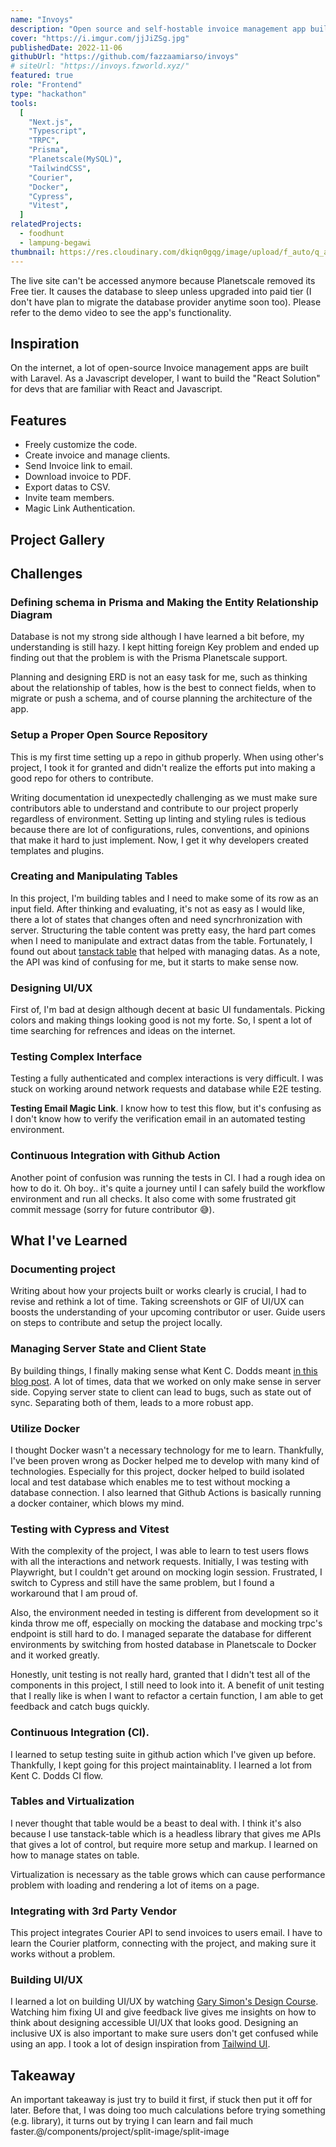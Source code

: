 ```yaml
---
name: "Invoys"
description: "Open source and self-hostable invoice management app built with Next.js. Made to be free of cost."
cover: "https://i.imgur.com/jjJiZSg.jpg"
publishedDate: 2022-11-06
githubUrl: "https://github.com/fazzaamiarso/invoys"
# siteUrl: "https://invoys.fzworld.xyz/"
featured: true
role: "Frontend"
type: "hackathon"
tools:
  [
    "Next.js",
    "Typescript",
    "TRPC",
    "Prisma",
    "Planetscale(MySQL)",
    "TailwindCSS",
    "Courier",
    "Docker",
    "Cypress",
    "Vitest",
  ]
relatedProjects:
  - foodhunt
  - lampung-begawi
thumbnail: https://res.cloudinary.com/dkiqn0gqg/image/upload/f_auto/q_auto/v1720383613/fazzaamiarso.com-astro/projects/invoys/invoys-logo_rdsrbn.webp
---
```



<SideNote headingText="Disclaimer">
  The live site can't be accessed anymore because Planetscale removed its Free tier. It causes the
  database to sleep unless upgraded into paid tier (I don't have plan to migrate the database
  provider anytime soon too). Please refer to the demo video to see the app's functionality.
</SideNote>

## Inspiration

On the internet, a lot of open-source Invoice management apps are built with Laravel. As a Javascript developer, I want to build the "React Solution" for devs that are familiar with React and Javascript.

<VideoPlayer src="https://res.cloudinary.com/dkiqn0gqg/video/upload/f_auto/q_auto/v1720450939/fazzaamiarso.com-astro/projects/invoys/Invoys___Courier_Hacks_Open_Source_720p60_dfmke0.mp4" />

## Features

- Freely customize the code.
- Create invoice and manage clients.
- Send Invoice link to email.
- Download invoice to PDF.
- Export datas to CSV.
- Invite team members.
- Magic Link Authentication.

## Project Gallery

<SplitImage>
  <SplitContent>
    <ImageItem src="https://i.imgur.com/fdeh97j.png" />
    <ImageItem src="https://i.imgur.com/1EulVHE.png" />
    <ImageItem src="https://camo.githubusercontent.com/e3bf1451b0e3b335ef7280f5bc84f79ddb0d6fdc31d1670e1dddac9b183ace2e/68747470733a2f2f692e696d6775722e636f6d2f665675734b72372e706e67" />
  </SplitContent>
  <SplitContent>
    <ImageItem src="https://i.imgur.com/T42iGGj.png" />
    <ImageItem src="https://i.imgur.com/ujWxXj5.png" />
    <ImageItem src="https://camo.githubusercontent.com/be08edf3288726c64b6fb9218f440c462e0b3469466330d9878990881f0632c0/68747470733a2f2f692e696d6775722e636f6d2f7270446f72304d2e676966" />
  </SplitContent>
</SplitImage>

## Challenges

### Defining schema in Prisma and Making the Entity Relationship Diagram

Database is not my strong side although I have learned a bit before, my understanding is still hazy. I kept hitting foreign Key problem and ended up finding out that the problem is with the Prisma Planetscale support.

Planning and designing ERD is not an easy task for me, such as thinking about the relationship of tables, how is the best to connect fields, when to migrate or push a schema, and of course planning the architecture of the app.

### Setup a Proper Open Source Repository

This is my first time setting up a repo in github properly. When using other's project, I took it for granted and didn't realize the efforts put into making a good repo for others to contribute.

Writing documentation id unexpectedly challenging as we must make sure contributors able to understand and contribute to our project properly regardless of environment. Setting up linting and styling rules is tedious because there are lot of configurations, rules, conventions, and opinions that make it hard to just implement. Now, I get it why developers created templates and plugins.

### Creating and Manipulating Tables

In this project, I'm building tables and I need to make some of its row as an input field. After thinking and evaluating, it's not as easy as I would like, there a lot of states that changes often and need syncrhronization with server. Structuring the table content was pretty easy, the hard part comes when I need to manipulate and extract datas from the table. Fortunately, I found out about [tanstack table](https://tanstack.com/table/v8) that helped with managing datas. As a note, the API was kind of confusing for me, but it starts to make sense now.

### Designing UI/UX

First of, I'm bad at design although decent at basic UI fundamentals. Picking colors and making things looking good is not my forte. So, I spent a lot of time searching for refrences and ideas on the internet.

### Testing Complex Interface

Testing a fully authenticated and complex interactions is very difficult. I was stuck on working around network requests and database while E2E testing.

**Testing Email Magic Link**. I know how to test this flow, but it's confusing as I don't know how to verify the verification email in an automated testing environment.

### Continuous Integration with Github Action

Another point of confusion was running the tests in CI. I had a rough idea on how to do it. Oh boy.. it's quite a journey until I can safely build the workflow environment and run all checks. It also come with some frustrated git commit message (sorry for future contributor 😅).

## What I've Learned

### Documenting project

Writing about how your projects built or works clearly is crucial, I had to revise and rethink a lot of time. Taking screenshots or GIF of UI/UX can boosts the understanding of your upcoming contributor or user. Guide users on steps to contribute and setup the project locally.

### Managing Server State and Client State

By building things, I finally making sense what Kent C. Dodds meant [in this blog post](https://kentcdodds.com/blog/application-state-management-with-react). A lot of times, data that we worked on only make sense in server side. Copying server state to client can lead to bugs, such as state out of sync. Separating both of them, leads to a more robust app.

### Utilize Docker

I thought Docker wasn't a necessary technology for me to learn. Thankfully, I've been proven wrong as Docker helped me to develop with many kind of technologies. Especially for this project, docker helped to build isolated local and test database which enables me to test without mocking a database connection. I also learned that Github Actions is basically running a docker container, which blows my mind.

### Testing with Cypress and Vitest

With the complexity of the project, I was able to learn to test users flows with all the interactions and network requests. Initially, I was testing with Playwright, but I couldn't get around on mocking login session. Frustrated, I switch to Cypress and still have the same problem, but I found a workaround that I am proud of.

Also, the environment needed in testing is different from development so it kinda throw me off, especially on mocking the database and mocking trpc's endpoint is still hard to do. I managed separate the database for different environments by switching from hosted database in Planetscale to Docker and it worked greatly.

Honestly, unit testing is not really hard, granted that I didn't test all of the components in this project, I still need to look into it. A benefit of unit testing that I really like is when I want to refactor a certain function, I am able to get feedback and catch bugs quickly.

### Continuous Integration (CI).

I learned to setup testing suite in github action which I've given up before. Thankfully, I kept going for this project maintainablity. I learned a lot from Kent C. Dodds CI flow.

### Tables and Virtualization

I never thought that table would be a beast to deal with. I think it's also because I use tanstack-table which is a headless library that gives me APIs that gives a lot of control, but require more setup and markup. I learned on how to manage states on table.

Virtualization is necessary as the table grows which can cause performance problem with loading and rendering a lot of items on a page.

### Integrating with 3rd Party Vendor

This project integrates Courier API to send invoices to users email. I have to learn the Courier platform, connecting with the project, and making sure it works without a problem.

### Building UI/UX

I learned a lot on building UI/UX by watching [Gary Simon's Design Course](https://www.youtube.com/c/DesignCourse). Watching him fixing UI and give feedback live gives me insights on how to think about designing accessible UI/UX that looks good. Designing an inclusive UX is also important to make sure users don't get confused while using an app. I took a lot of design inspiration from [Tailwind UI](https://tailwindui.com/).

## Takeaway

An important takeaway is just try to build it first, if stuck then put it off for later. Before that, I was doing too much calculations before trying something (e.g. library), it turns out by trying I can learn and fail much faster.@/components/project/split-image/split-image
